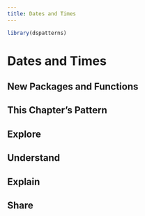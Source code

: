 ```yaml
---
title: Dates and Times
---
```


```r
library(dspatterns)
```

# Dates and Times

## New Packages and Functions  

## This Chapter's Pattern

## Explore

## Understand

## Explain

## Share


